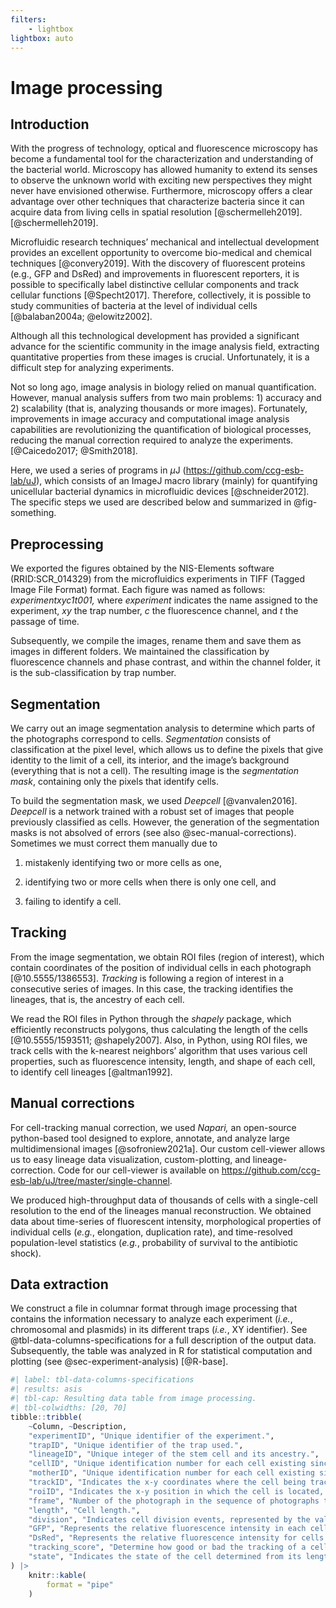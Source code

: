 ```yaml
---
filters: 
    - lightbox
lightbox: auto
---
```


# Image processing {#sec-image-processing}

## Introduction

With the progress of technology, optical and fluorescence microscopy has
become a fundamental tool for the characterization and understanding of
the bacterial world. Microscopy has allowed humanity to extend its
senses to observe the unknown world with exciting new perspectives they
might never have envisioned otherwise. Furthermore, microscopy offers a
clear advantage over other techniques that characterize bacteria since
it can acquire data from living cells in spatial resolution
[@schermelleh2019]. [@schermelleh2019].

Microfluidic research techniques' mechanical and intellectual
development provides an excellent opportunity to overcome bio-medical
and chemical techniques [@convery2019]. With the discovery of
fluorescent proteins (e.g., GFP and DsRed) and improvements in
fluorescent reporters, it is possible to specifically label distinctive
cellular components and track cellular functions [@Specht2017].
Therefore, collectively, it is possible to study communities of bacteria
at the level of individual cells [@balaban2004a; @elowitz2002].

Although all this technological development has provided a significant
advance for the scientific community in the image analysis field,
extracting quantitative properties from these images is crucial.
Unfortunately, it is a difficult step for analyzing experiments.

Not so long ago, image analysis in biology relied on manual
quantification. However, manual analysis suffers from two main
problems: 1) accuracy and 2) scalability (that is, analyzing thousands
or more images). Fortunately, improvements in image accuracy and
computational image analysis capabilities are revolutionizing the
quantification of biological processes, reducing the manual correction
required to analyze the experiments. [@Caicedo2017; @Smith2018].

Here, we used a series of programs in $\mu \mathrm{J}$
(<https://github.com/ccg-esb-lab/uJ>), which consists of an
$\mathrm{ImageJ}$ macro library (mainly) for quantifying unicellular
bacterial dynamics in microfluidic devices [@schneider2012]. The
specific steps we used are described below and summarized in
@fig-something.

## Preprocessing

We exported the figures obtained by the NIS-Elements software
(RRID:SCR_014329) from the microfluidics experiments in TIFF (Tagged
Image File Format) format. Each figure was named as follows:
*experimentxyc1t001,* where *experiment* indicates the name assigned to
the experiment, *xy* the trap number, *c* the fluorescence channel, and
*t* the passage of time.

Subsequently, we compile the images, rename them and save them as images
in different folders. We maintained the classification by fluorescence
channels and phase contrast, and within the channel folder, it is the
sub-classification by trap number.

## Segmentation

We carry out an image segmentation analysis to determine which parts of
the photographs correspond to cells. *Segmentation* consists of
classification at the pixel level, which allows us to define the pixels
that give identity to the limit of a cell, its interior, and the image's
background (everything that is not a cell). The resulting image is the
*segmentation mask*, containing only the pixels that identify cells.

To build the segmentation mask, we used *Deepcell* [@vanvalen2016].
*Deepcell* is a network trained with a robust set of images that people
previously classified as cells. However, the generation of the
segmentation masks is not absolved of errors (see also
@sec-manual-corrections). Sometimes we must correct them manually due to

1.  mistakenly identifying two or more cells as one,

2.  identifying two or more cells when there is only one cell, and

3.  failing to identify a cell.

## Tracking

From the image segmentation, we obtain ROI files (region of interest),
which contain coordinates of the position of individual cells in each
photograph [@10.5555/1386553]. *Tracking* is following a region of
interest in a consecutive series of images. In this case, the tracking
identifies the lineages, that is, the ancestry of each cell.

We read the ROI files in Python through the *shapely* package, which
efficiently reconstructs polygons, thus calculating the length of the
cells [@10.5555/1593511; @shapely2007]. Also, in Python, using ROI
files, we track cells with the k-nearest neighbors' algorithm that uses
various cell properties, such as fluorescence intensity, length, and
shape of each cell, to identify cell lineages [@altman1992].

## Manual corrections {#sec-manual-corrections}

For cell-tracking manual correction, we used *Napari,* an open-source
python-based tool designed to explore, annotate, and analyze large
multidimensional images [@sofroniew2021a]. Our custom cell-viewer allows
us to easy lineage data visualization, custom-plotting, and
lineage-correction. Code for our cell-viewer is available on
<https://github.com/ccg-esb-lab/uJ/tree/master/single-channel>.

We produced high-throughput data of thousands of cells with a
single-cell resolution to the end of the lineages manual reconstruction.
We obtained data about time-series of fluorescent intensity,
morphological properties of individual cells (*e.g.*, elongation,
duplication rate), and time-resolved population-level statistics
(*e.g.*, probability of survival to the antibiotic shock).

## Data extraction

We construct a file in columnar format through image processing that
contains the information necessary to analyze each experiment (*i.e.*,
chromosomal and plasmids) in its different traps (*i.e.*, XY
identifier). See @tbl-data-columns-specifications for a full description
of the output data. Subsequently, the table was analyzed in R for
statistical computation and plotting (see @sec-experiment-analysis)
[@R-base].

```r
#| label: tbl-data-columns-specifications
#| results: asis
#| tbl-cap: Resulting data table from image processing.
#| tbl-colwidths: [20, 70]
tibble::tribble(
    ~Column, ~Description,
    "experimentID", "Unique identifier of the experiment.",
    "trapID", "Unique identifier of the trap used.",
    "lineageID", "Unique integer of the stem cell and its ancestry.",
    "cellID", "Unique identification number for each cell existing since the beginning of the experiment or generated later.",
    "motherID", "Unique identification number for each cell existing since the beginning of the experiment or generated later.",
    "trackID", "Indicates the x-y coordinates where the cell being tracked starts.",
    "roiID", "Indicates the x-y position in which the cell is located, followed after each photograph.",
    "frame", "Number of the photograph in the sequence of photographs taken, indicating the elapsed time (10 minutes per frame).",
    "length", "Cell length.",
    "division", "Indicates cell division events, represented by the value 1 when they occur and 0 otherwise.",
    "GFP", "Represents the relative fluorescence intensity in each cell by green fluorescent protein (i.e., GFP).",
    "DsRed", "Represents the relative fluorescence intensity for cells generated by rhodamine’s internalization (i.e., DsRed); an indicator of cell death events.",
    "tracking_score", "Determine how good or bad the tracking of a cell was.",
    "state", "Indicates the state of the cell determined from its length and fluorescence thresholds. -1 for death, 0 for normal, and 1 for filamentation (see @sec-experiment-general-preprocessing for detailed information)."
) |> 
    knitr::kable(
        format = "pipe"
    )
```
